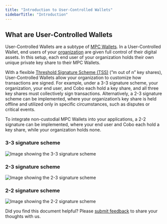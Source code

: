 ```yaml
---
title: "Introduction to User-Controlled Wallets"
sidebarTitle: "Introduction"
---
```


## What are User-Controlled Wallets

User-Controlled Wallets are a subtype of [MPC Wallets](/en/portal/mpc-wallets/introduction). In a User-Controlled Wallet, end users of your [organization](/en/portal/organization/introduction) are given full control of their digital assets. In this setup, each end user of your organization holds their own unique private key share to their MPC Wallets.

With a flexible [Threshold Signature Scheme (TSS)](/en/portal/mpc-wallets/introduction#threshold-signature-scheme-tss) (”m out of n” key shares), User-Controlled Wallets allow your organization to customize how transactions are signed. For example, under a 3-3 signature scheme, your organization, your end user, and Cobo each hold a key share, and all three key shares must collectively sign transactions. Alternatively, a 2-3 signature scheme can be implemented, where your organization’s key share is held offline and utilized only in specific circumstances, such as disputes or critical events.

To integrate non-custodial MPC Wallets into your applications, a 2-2 signature can be implemented, where your end user and Cobo each hold a key share, while your organization holds none.

### 3-3 signature scheme

<img src="/en/images/mpc-wallet/3-3 signature scheme.svg" className="diagram" alt="Image showing the 3-3 signature scheme" />

### 2-3 signature scheme

<img src="/en/images/mpc-wallet/2-3 signature scheme.svg" className="diagram" alt="Image showing the 2-3 signature scheme"/>

### 2-2 signature scheme

<img src="/en/images/mpc-wallet/2-2 scheme.png" className="diagram" alt="Image showing the 2-2 signature scheme"/>


<Tip>Did you find this document helpful? Please [submit feedback](https://forms.zohopublic.com/cobo/form/DocumentFeedbackForm/formperma/QvLOhxJv1_JMsJ-1dleZ8Itb_7rzN-LtgvsDdxosoVI?referrername=manuals) to share your thoughts with us.</Tip>